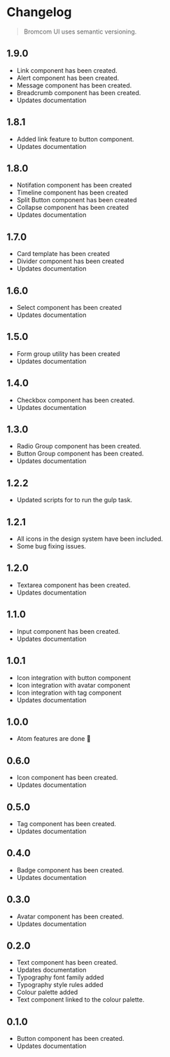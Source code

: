 
<Meta title='Guide and Principles/Changelog' />

# Changelog

> Bromcom UI uses semantic versioning.

## 1.9.0
* Link component has been created.
* Alert component has been created.
* Message component has been created.
* Breadcrumb component has been created.
* Updates documentation

## 1.8.1
* Added link feature to button component.
* Updates documentation

## 1.8.0
* Notifation component has been created
* Timeline component has been created
* Split Button component has been created
* Collapse component has been created
* Updates documentation

## 1.7.0
* Card template has been created
* Divider component has been created
* Updates documentation

## 1.6.0
* Select component has been created
* Updates documentation

## 1.5.0
* Form group utility has been created
* Updates documentation

## 1.4.0
* Checkbox component has been created.
* Updates documentation

## 1.3.0
* Radio Group component has been created.
* Button Group component has been created.
* Updates documentation

## 1.2.2
* Updated scripts for to run the gulp task.

## 1.2.1
* All icons in the design system have been included.
* Some bug fixing issues.

## 1.2.0
* Textarea component has been created.
* Updates documentation


## 1.1.0
* Input component has been created.
* Updates documentation

## 1.0.1
* Icon integration with button component
* Icon integration with avatar component
* Icon integration with tag component
* Updates documentation

## 1.0.0
* Atom features are done 💪

## 0.6.0
* Icon component has been created.
* Updates documentation

## 0.5.0

* Tag component has been created.
* Updates documentation

## 0.4.0

* Badge component has been created.
* Updates documentation

## 0.3.0

* Avatar component has been created.
* Updates documentation

## 0.2.0

* Text component has been created.
* Updates documentation
* Typography font family added
* Typography style rules added
* Colour palette added
* Text component linked to the colour palette.

## 0.1.0

* Button component has been created.
* Updates documentation
